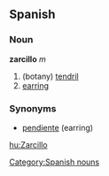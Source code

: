 == Spanish ==
=== Noun ===
'''zarcillo''' ''m''
# (botany) [[tendril]]
# [[earring]]

=== Synonyms ===
*[[pendiente]] (earring)

[[Category:Spanish nouns]]

[[hu:Zarcillo]]